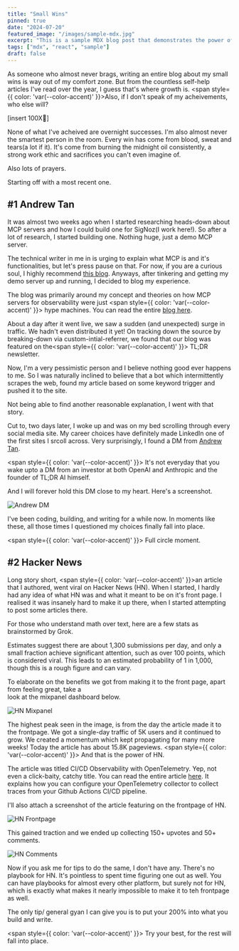 ```yaml
---
title: "Small Wins"
pinned: true
date: "2024-07-20"
featured_image: "/images/sample-mdx.jpg"
excerpt: "This is a sample MDX blog post that demonstrates the power of using React components in markdown."
tags: ["mdx", "react", "sample"]
draft: false
---
```


As someone who almost never brags, writing an entire blog about my small wins is way out of my comfort zone. 
But from the countless self-help articles I've read over the year, I guess that's where growth is. 
<span style={{ color: 'var(--color-accent)' }}>Also, if I don't speak of my acheivements, who else will?</span>

[insert 100X🧿]

None of what I've acheived are overnight successes. I'm also almost never the smartest person in the room. Every win has 
come from blood, sweat and tears(a lot if it). It's come from burning the midnight oil consistently, a strong work ethic and
sacrifices you can't even imagine of. 

Also lots of prayers.

Starting off with a most recent one.

## #1 Andrew Tan

It was almost two weeks ago when I started researching heads-down about MCP servers and 
how I could build one for SigNoz(I work here!). So after a lot of research, I started building one. Nothing huge, just a demo MCP server.

<VideoEmbed 
  src="/small-wins/signoz-mcp-server.mov" 
  title="MCP Server Demo"
/>

The technical writer in me in is urging to explain what MCP is and it's functionalities, but let's press pause on that. For now,
if you are a curious soul, I highly recommend <a href="https://your-blog-url.com" target="_blank" rel="noopener noreferrer" className="underline hover:opacity-80">this blog</a>. Anyways, after tinkering and getting my
demo server up and running, I decided to blog my experience.


The blog was primarily around my concept and theories on how MCP servers for observability were just <span style={{ color: 'var(--color-accent)' }}> hype machines</span>. You can read the entire <a href="https://signoz.io/blog/unhyped-take-on-mcp-servers/" target="_blank" rel="noopener noreferrer" className="underline hover:opacity-80">blog here</a>.

About a day after it went live, we saw a sudden (and unexpected) surge in traffic. We hadn't even distributed it yet! On tracking down the source by breaking-down via <span className="italic">custom-intial-referrer</span>, we found that our blog was featured on the<span style={{ color: 'var(--color-accent)' }}> TL;DR</span> newsletter. 

Now, I'm a very pessimistic person and I believe nothing good ever happens to me. So I was naturally inclined to believe that a bot which intermittently scrapes the web, found my article based on some keyword trigger and pushed it to the site. 

Not being able to find another reasonable explanation, I went with that story.

Cut to, two days later, I woke up and was on my bed scrolling through every social media site. My career choices have definitely made LinkedIn one of the first sites I srcoll across. Very surprisingly, I found a DM
from <a href="https://www.linkedin.com/in/andrewztan/" target="_blank" rel="noopener noreferrer" className="underline hover:opacity-80">Andrew Tan</a>.

<span style={{ color: 'var(--color-accent)' }}>
It's not everyday that you wake upto a DM from an investor at both OpenAI and Anthropic and the founder of TL;DR AI himself.
</span>

And I will forever hold this DM close to my heart. Here's a screenshot.

<div className="flex justify-center my-8">
  <Image src="/small-wins/andrew-dm.png" alt="Andrew DM" width={500} height={500} />
</div>

I've been coding, building, and writing for a while now. In moments like these, all those times I questioned my choices finally fall into place.

<span style={{ color: 'var(--color-accent)' }}>
Full circle moment.
</span>

## #2 Hacker News

Long story short, <span style={{ color: 'var(--color-accent)' }}>an article that I authored, went viral on Hacker News (HN).</span> When I started, I hardly had any idea of what
HN was and what it meant to be on it's front page. I realised it was insanely hard to make it up there, when I started <span className="italic">attempting</span> to post some 
articles there.

For those who understand math over text, here are a few stats as brainstormed by Grok.

<Quote>
Estimates suggest there are about 1,300 submissions per day, and only a small fraction achieve significant attention, such as over 100 points, which is considered viral. This leads to an <span style={{ color: 'var(--color-accent)' }}>estimated probability of 1 in 1,000</span>, though this is a rough figure and can vary.
</Quote>

To elaborate on the benefits we got from making it to the front page, apart from feeling great, take a  
look at the mixpanel dashboard below.

<div className="flex justify-center my-8">
<Image src="/small-wins/mixpanel.png" alt="HN Mixpanel" w="700"/>
</div>

The highest peak seen in the image, is from the day the article made it to the frontpage. We got a single-day traffic of 5K users and it continued to grow.
We created a momentum which kept propagating for many more weeks! Today the article has about 15.8K pageviews.
<span style={{ color: 'var(--color-accent)' }}>
And that is the power of HN.
</span>

The article was titled <span className="italic">CI/CD Observability with OpenTelemetry</span>. Yep, not even a click-baity, catchy title. You can read the
entire article <a href="https://signoz.io/blog/cicd-observability-with-opentelemetry/" target="_blank" rel="noopener noreferrer" className="underline hover:opacity-80">here</a>. It explains how you can
configure your OpenTelemetry collector to collect traces from your Github Actions CI/CD pipeline. 

I'll also attach a screenshot of the article featuring on the frontpage of HN.

<div className="flex justify-center my-8">
<Image src="/small-wins/hn-fp.png" alt="HN Frontpage" w="700"/>
</div>

This gained traction and we ended up collecting 150+ upvotes and 50+ comments.

<div className="flex justify-center my-8">
<Image src="/small-wins/hn-fp-2.png" alt="HN Comments" w="700"/>
</div>
 
 Now if you ask me for tips to do the same, I don't have any. There's no playbook for HN. It's pointless to spent time figuring one out as well.
You can have playbooks for almost every other platform, but surely not for HN, which is exactly what makes it nearly impossible to make it to teh frontpage as well.

The only tip/ general gyan I can give you is to put your 200% into what you build and write. 

<span style={{ color: 'var(--color-accent)' }}>
Try your best, for the rest will fall into place.
</span>











